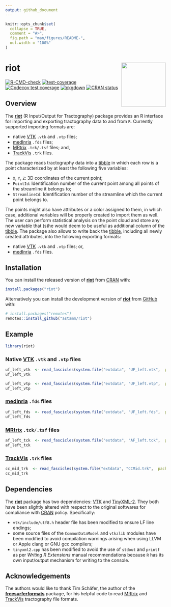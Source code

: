 ```yaml
---
output: github_document
---
```


<!-- README.md is generated from README.Rmd. Please edit that file -->

```r
knitr::opts_chunk$set(
  collapse = TRUE,
  comment = "#>",
  fig.path = "man/figures/README-",
  out.width = "100%"
)
```

# riot <img src="man/figures/logo.png" align="right" height="139" />

<!-- badges: start -->
[![R-CMD-check](https://github.com/astamm/riot/workflows/R-CMD-check/badge.svg)](https://github.com/astamm/riot/actions)
[![test-coverage](https://github.com/astamm/riot/workflows/test-coverage/badge.svg)](https://github.com/astamm/riot/actions)
[![Codecov test coverage](https://codecov.io/gh/astamm/riot/branch/master/graph/badge.svg)](https://app.codecov.io/gh/astamm/riot?branch=master)
[![pkgdown](https://github.com/astamm/riot/workflows/pkgdown/badge.svg)](https://github.com/astamm/riot/actions)
[![CRAN status](https://www.r-pkg.org/badges/version/riot)](https://CRAN.R-project.org/package=riot)
<!-- badges: end -->

## Overview

The [**riot**](https://astamm.github.io/riot/) (R Input/Output for
Tractography) package provides an R interface for importing and exporting
tractography data to and from `R`. Currently supported importing formats are:

- native [VTK](https://vtk.org) `.vtk` and `.vtp` files; 
- [medInria](https://med.inria.fr) `.fds` files; 
- [MRtrix](https://mrtrix.readthedocs.io/en/latest/getting_started/image_data.html)
`.tck/.tsf` files; and, 
- [TrackVis](http://trackvis.org/docs/?subsect=fileformat) `.trk` files.

The package reads tractography data into a
[tibble](https://tibble.tidyverse.org) in which each row is a point
characterized by at least the following five variables:

- `X`, `Y`, `Z`: 3D coordinates of the current point; 
- `PointId`: Identification number of the current point among all points of the
streamline it belongs to;
- `StreamlineId`: Identification number of the streamline which the current
point belongs to.

The points might also have attributes or a color assigned to them, in which
case, additional variables will be properly created to import them as well. The
user can perform statistical analysis on the point cloud and store any new
variable that (s)he would deem to be useful as additional column of the
[tibble](https://tibble.tidyverse.org). The package also allows to write back
the [tibble](https://tibble.tidyverse.org), including all newly created
attributes, into the following exporting formats:

- native [VTK](https://vtk.org) `.vtk` and `.vtp` files; or,
- [medInria](https://med.inria.fr) `.fds` files.

## Installation

You can install the released version of
[**riot**](https://astamm.github.io/riot/) from
[CRAN](https://cran.r-project.org) with:

```r
install.packages("riot")
```

Alternatively you can install the development version of
[**riot**](https://astamm.github.io/riot/) from [GitHub](https://github.com/)
with:

```r
# install.packages("remotes")
remotes::install_github("astamm/riot")
```

## Example

```r
library(riot)
```

### Native [VTK](https://vtk.org) `.vtk` and `.vtp` files

```r
uf_left_vtk  <- read_fascicles(system.file("extdata", "UF_left.vtk",  package = "riot"))
uf_left_vtk
```

```r
uf_left_vtp  <- read_fascicles(system.file("extdata", "UF_left.vtp",  package = "riot"))
uf_left_vtp
```

### [medInria](https://med.inria.fr) `.fds` files

```r
uf_left_fds  <- read_fascicles(system.file("extdata", "UF_left.fds",  package = "riot"))
uf_left_fds
```

### [MRtrix](https://mrtrix.readthedocs.io/en/latest/getting_started/image_data.html) `.tck/.tsf` files

```r
af_left_tck  <- read_fascicles(system.file("extdata", "AF_left.tck",  package = "riot"))
af_left_tck
```

### [TrackVis](http://trackvis.org/docs/?subsect=fileformat) `.trk` files

```r
cc_mid_trk  <- read_fascicles(system.file("extdata", "CCMid.trk",  package = "riot"))
cc_mid_trk
```

## Dependencies

The [**riot**](https://astamm.github.io/riot/) package has two dependencies:
[VTK](https://vtk.org/) and
[TinyXML-2](https://github.com/leethomason/tinyxml2). They both have been
slightly altered with respect to the original softwares for compliance with
[CRAN](https://cran.r-project.org) policy. Specifically: 

- `vtk/include/utf8.h` header file has been modified to ensure LF line endings;
- some source files of the `CommonDataModel` and `vtkzlib` modules have been modified to avoid compilation warnings arising when using LLVM or Apple clang or GNU gcc compilers;
- `tinyxml2.cpp` has been modified to avoid the use of `stdout` and `printf` as per *Writing R Extensions* manual recommendations because `R` has its own input/output mechanism for writing to the console.

## Acknowledgements

The authors would like to thank Tim Schäfer, the author of the
[**freesurferformats**](https://CRAN.R-project.org/package=freesurferformats)
package, for his helpful code to read
[MRtrix](https://mrtrix.readthedocs.io/en/latest/getting_started/image_data.html)
and [TrackVis](http://trackvis.org/docs/?subsect=fileformat) tractography file
formats.

